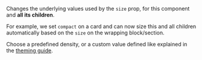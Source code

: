 Changes the underlying values used by the `size` prop, for this component and **all its children**.

For example, we set `compact` on a card and can now size this and all children automatically based on the `size` on the wrapping block/section.

Choose a predefined density, or a custom value defined like explained in the [theming guide](/overview/theming).
